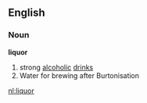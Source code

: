 ==English==
===Noun===
'''liquor'''

# strong [[alcoholic]] [[drink]]s
# Water for brewing after Burtonisation

[[nl:liquor]]